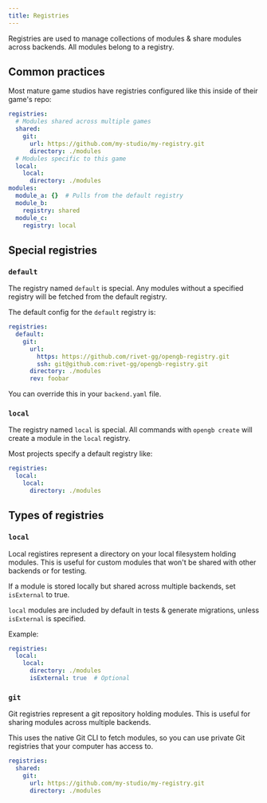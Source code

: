 ```yaml
---
title: Registries
---
```


Registries are used to manage collections of modules & share modules across backends.  All modules belong to a registry.

## Common practices

Most mature game studios have registries configured like this inside of their game's repo:

```yaml backend.yaml
registries:
  # Modules shared across multiple games
  shared:
    git:
      url: https://github.com/my-studio/my-registry.git
      directory: ./modules
  # Modules specific to this game
  local:
    local:
      directory: ./modules
modules:
  module_a: {}  # Pulls from the default registry
  module_b:
    registry: shared
  module_c:
    registry: local
```

## Special registries

### `default`

The registry named `default` is special. Any modules without a specified registry will be fetched from the default registry.

The default config for the `default` registry is:

```yaml backend.yaml
registries:
  default:
    git:
      url:
        https: https://github.com/rivet-gg/opengb-registry.git
        ssh: git@github.com:rivet-gg/opengb-registry.git
      directory: ./modules
      rev: foobar
```

You can override this in your `backend.yaml` file.

### `local`

The registry named `local` is special. All commands with `opengb create` will create a module in the `local` registry.

Most projects specify a default registry like:

```yaml backend.yaml
registries:
  local:
    local:
      directory: ./modules
```

## Types of registries

### `local`

Local registires represent a directory on your local filesystem holding modules. This is useful for custom modules that won't be shared with other backends or for testing.

If a module is stored locally but shared across multiple backends, set `isExternal` to true.

`local` modules are included by default in tests & generate migrations, unless `isExternal` is specified.

Example:

```yaml backend.yaml
registries:
  local:
    local:
      directory: ./modules
      isExternal: true  # Optional
```

### `git`

Git registries represent a git repository holding modules. This is useful for sharing modules across multiple backends.

This uses the native Git CLI to fetch modules, so you can use private Git registries that your computer has access to.

```yaml backend.yaml
registries:
  shared:
    git:
      url: https://github.com/my-studio/my-registry.git
      directory: ./modules
```
